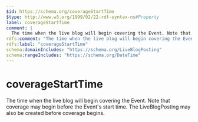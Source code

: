 ```yaml
---
$id: https://schema.org/coverageStartTime
$type: http://www.w3.org/1999/02/22-rdf-syntax-ns#Property
label: coverageStartTime
comment: |
  The time when the live blog will begin covering the Event. Note that coverage may begin before the Event's start time. The LiveBlogPosting may also be created before coverage begins.
rdfs:comment: "The time when the live blog will begin covering the Event. Note that coverage may begin before the Event's start time. The LiveBlogPosting may also be created before coverage begins."
rdfs:label: "coverageStartTime"
schema:domainIncludes: "https://schema.org/LiveBlogPosting"
schema:rangeIncludes: "https://schema.org/DateTime"
---
```


# coverageStartTime

The time when the live blog will begin covering the Event. Note that coverage may begin before the Event's start time. The LiveBlogPosting may also be created before coverage begins.

